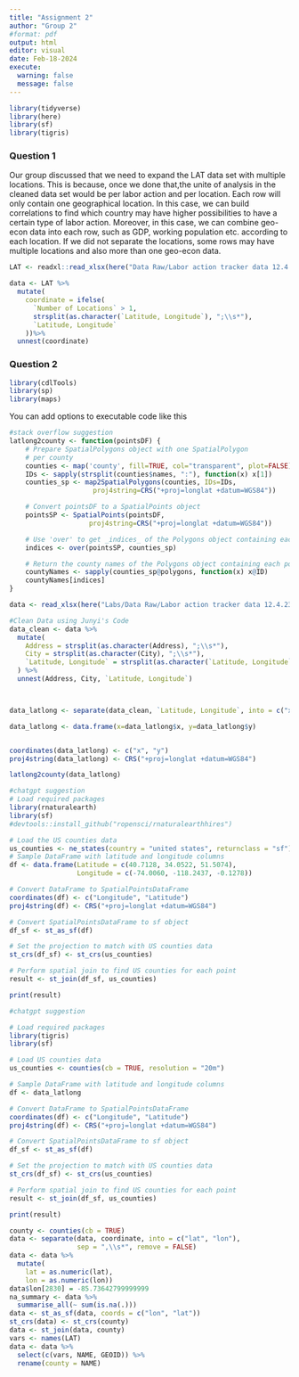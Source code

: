 ```yaml
---
title: "Assignment 2"
author: "Group 2"
#format: pdf
output: html
editor: visual
date: Feb-18-2024
execute: 
  warning: false
  message: false
---
```


```r
library(tidyverse)
library(here)
library(sf)
library(tigris)
```
### Question 1
Our group discussed that we need to expand the LAT data set with multiple locations. This is because, once we done that,the unite of analysis in the cleaned data set would be per labor action and per location. Each row will only contain one geographical location. 
In this case, we can build correlations to find which country may have higher possibilities to have a certain type of labor action. Moreover, in this case, we can combine geo-econ data into each row, such as GDP, working population etc. according to each location. If we did not separate the locations, some rows may have multiple locations and also more than one geo-econ data.
```r
LAT <- readxl::read_xlsx(here("Data Raw/Labor action tracker data 12.4.23.xlsx"))

data <- LAT %>%
  mutate(
    coordinate = ifelse(
      `Number of Locations` > 1,
      strsplit(as.character(`Latitude, Longitude`), ";\\s*"),
      `Latitude, Longitude`
    ))%>%  
  unnest(coordinate)
```
### Question 2

```r
library(cdlTools)
library(sp)
library(maps)
```

You can add options to executable code like this 

```r
#stack overflow suggestion
latlong2county <- function(pointsDF) {
    # Prepare SpatialPolygons object with one SpatialPolygon
    # per county
    counties <- map('county', fill=TRUE, col="transparent", plot=FALSE)
    IDs <- sapply(strsplit(counties$names, ":"), function(x) x[1])
    counties_sp <- map2SpatialPolygons(counties, IDs=IDs,
                     proj4string=CRS("+proj=longlat +datum=WGS84"))

    # Convert pointsDF to a SpatialPoints object 
    pointsSP <- SpatialPoints(pointsDF, 
                    proj4string=CRS("+proj=longlat +datum=WGS84"))

    # Use 'over' to get _indices_ of the Polygons object containing each point 
    indices <- over(pointsSP, counties_sp)

    # Return the county names of the Polygons object containing each point
    countyNames <- sapply(counties_sp@polygons, function(x) x@ID)
    countyNames[indices]
}

data <- read_xlsx(here("Labs/Data Raw/Labor action tracker data 12.4.23.xlsx"))

#Clean Data using Junyi's Code
data_clean <- data %>% 
  mutate(
    Address = strsplit(as.character(Address), ";\\s*"),
    City = strsplit(as.character(City), ";\\s*"),
    `Latitude, Longitude` = strsplit(as.character(`Latitude, Longitude`), ";\\s*")
  ) %>%
  unnest(Address, City, `Latitude, Longitude`)



data_latlong <- separate(data_clean, `Latitude, Longitude`, into = c("x", "y"), sep = ",", convert = TRUE)

data_latlong <- data.frame(x=data_latlong$x, y=data_latlong$y)


coordinates(data_latlong) <- c("x", "y")
proj4string(data_latlong) <- CRS("+proj=longlat +datum=WGS84")

latlong2county(data_latlong)

```

```r
#chatgpt suggestion
# Load required packages
library(rnaturalearth)
library(sf)
#devtools::install_github("ropensci/rnaturalearthhires")

# Load the US counties data
us_counties <- ne_states(country = "united states", returnclass = "sf")
# Sample DataFrame with latitude and longitude columns
df <- data.frame(Latitude = c(40.7128, 34.0522, 51.5074),
                 Longitude = c(-74.0060, -118.2437, -0.1278))

# Convert DataFrame to SpatialPointsDataFrame
coordinates(df) <- c("Longitude", "Latitude")
proj4string(df) <- CRS("+proj=longlat +datum=WGS84")

# Convert SpatialPointsDataFrame to sf object
df_sf <- st_as_sf(df)

# Set the projection to match with US counties data
st_crs(df_sf) <- st_crs(us_counties)

# Perform spatial join to find US counties for each point
result <- st_join(df_sf, us_counties)

print(result)

```

```r
#chatgpt suggestion

# Load required packages
library(tigris)
library(sf)

# Load US counties data
us_counties <- counties(cb = TRUE, resolution = "20m")

# Sample DataFrame with latitude and longitude columns
df <- data_latlong

# Convert DataFrame to SpatialPointsDataFrame
coordinates(df) <- c("Longitude", "Latitude")
proj4string(df) <- CRS("+proj=longlat +datum=WGS84")

# Convert SpatialPointsDataFrame to sf object
df_sf <- st_as_sf(df)

# Set the projection to match with US counties data
st_crs(df_sf) <- st_crs(us_counties)

# Perform spatial join to find US counties for each point
result <- st_join(df_sf, us_counties)

print(result)
```


```r
county <- counties(cb = TRUE)
data <- separate(data, coordinate, into = c("lat", "lon"), 
                 sep = ",\\s*", remove = FALSE)
data <- data %>%
  mutate(
    lat = as.numeric(lat),
    lon = as.numeric(lon))
data$lon[2830] = -85.73642799999999
na_summary <- data %>%
  summarise_all(~ sum(is.na(.)))
data <- st_as_sf(data, coords = c("lon", "lat"))
st_crs(data) <- st_crs(county)
data <- st_join(data, county)
vars <- names(LAT)
data <- data %>%
  select(c(vars, NAME, GEOID)) %>%
  rename(county = NAME)
```



